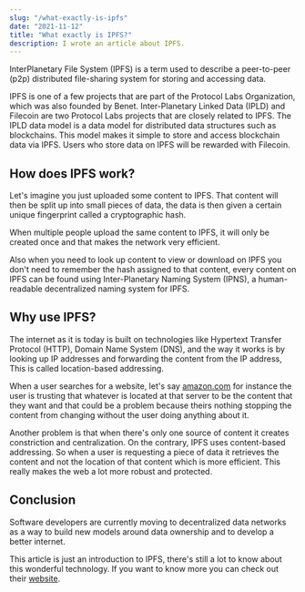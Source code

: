 ```yaml
---
slug: "/what-exactly-is-ipfs"
date: "2021-11-12"
title: "What exactly is IPFS?"
description: I wrote an article about IPFS.
---
```


InterPlanetary File System (IPFS) is a term used to describe a peer-to-peer (p2p) distributed file-sharing system for storing and accessing data.

IPFS is one of a few projects that are part of the Protocol Labs Organization, which was also founded by Benet. Inter-Planetary Linked Data (IPLD) and Filecoin are two Protocol Labs projects that are closely related to IPFS. The IPLD data model is a data model for distributed data structures such as blockchains. This model makes it simple to store and access blockchain data via IPFS. Users who store data on IPFS will be rewarded with Filecoin.

## How does IPFS work?

Let's imagine you just uploaded some content to IPFS. That content will then be split up into small pieces of data, the data is then given a certain unique fingerprint called a cryptographic hash.

When multiple people upload the same content to IPFS, it will only be created once and that makes the network very efficient.

Also when you need to look up content to view or download on IPFS you don't need to remember the hash assigned to that content, every content on IPFS can be found using Inter-Planetary Naming System (IPNS), a human-readable decentralized naming system for IPFS.

## Why use IPFS?

The internet as it is today is built on technologies like Hypertext Transfer Protocol (HTTP), Domain Name System (DNS), and the way it works is by looking up IP addresses and forwarding the content from the IP address, This is called location-based addressing.

When a user searches for a website, let's say [amazon.com](http://amazon.com/) for instance the user is trusting that whatever is located at that server to be the content that they want and that could be a problem because theirs nothing stopping the content from changing without the user doing anything about it.

Another problem is that when there's only one source of content it creates constriction and centralization. On the contrary, IPFS uses content-based addressing. So when a user is requesting a piece of data it retrieves the content and not the location of that content which is more efficient. This really makes the web a lot more robust and protected.

## Conclusion

Software developers are currently moving to decentralized data networks as a way to build new models around data ownership and to develop a better internet.

This article is just an introduction to IPFS, there's still a lot to know about this wonderful technology. If you want to know more you can check out their [website](https://ipfs.io/).